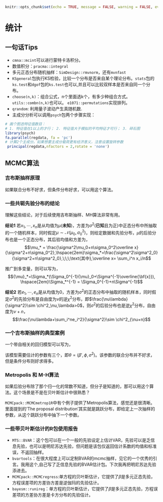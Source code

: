```r
knitr::opts_chunk$set(echo = TRUE, message = FALSE, warning = FALSE, eval = FALSE)
```

# 统计
## 一句话Tips
- `cmna::mcint `可以进行蒙特卡洛积分。
- 数值积分：`pracma::integral` 
- 多元正态分布随机抽样：`SimDesign::rmvnorm`，还有`mvnfast`
- `KSgeneral`包执行KS检验，比较一个分布是否来自某个理论分布。`stats`包的`ks.test`和`dgof`包的`ks.test`也可以,并且可以比较双样本是否来自同一个分布。
- `choose(n,k)`：组合公式，n个里面选k个，有多少种组合方式。`utils::combn(n,k)`也可以。 `e1071::permutations`实现排列。
- `qrandom`: 利用量子波动产生真随机数.
- 主成分分析可以调用`psych`包两个步骤实现：
```r
# 画个图选特征值数目：
# 1. 特征值在1以上的才行； 2. 特征值大于模拟的平均特征才可行； 3. 碎石图
library(psych)
fa.parallel(regdata, fa = 'pc')
# 计算2个主成分。如果想要主成分载荷更有经济意义，注意设置旋转参数
 principal(regdata,nfactors = 2,rotate = 'none')
```

## MCMC算法
### 吉布斯抽样原理
如果联合分布不好求，但条件分布好求，可以用这个算法。

### 一些共轭先验分布的结论
理解这些结论，对于后续使用吉布斯抽样、MH算法非常有用。

**结论1** 若$x_1,\cdots,x_n$是从均值为$\mu$(**未知**)，方差为$\sigma^2$(**已知**且为正)中正态分布中所抽取的一个随机样本，同时假定$\mu\sim \mathcal{N}(\mu_0,\sigma_0^2)$，则给定数据和先验分布，$\mu$的后验分布也是一个正态分布，其后验均值和方差为，
$$\mu_* = \frac{\sigma^2\mu_0+n\sigma_0^2\overline x}{\sigma^2+n\sigma_0^2},\hspace{2em}\sigma_*=\frac{\sigma^2\sigma^2_0}{\sigma^2+n\sigma^2_0},\;\;\;\text{其中},\overline x= \sum_i^n x_i/n$$

推广到多变量，则可以写为，
$${\mu}_*=\Sigma_*(\Sigma_0^{-1}{\mu}_0+\Sigma^{-1}\overline{\bf{x}}), \hspace{2em}\Sigma_*^{-1} = \Sigma_0^{-1}+n\Sigma^{-1}$$

**结论2**  若$e_1,\cdots,e_n$是从均值为0，方差为$\sigma^2$的正态分布中抽取的随机样本，同时假定$\sigma^2$的先验分布是自由度为$\nu$的逆$\chi^2$分布，即$\frac{\nu\lambda}{\sigma^2}\sim \chi^2_\nu,\lambda>0$，则$\sigma^2$的后验分布也是逆$\chi^2$分布，自由度为$\nu+n$，
$$\frac{\nu\lambda+\sum_i^ne_i^2}{\sigma^2}\sim \chi^2_{\nu+n}$$

### 一个吉布斯抽样的典型案例
一个带自相关的回归模型可以写为，
\begin{align}
y_t&=\beta_0+\beta_1x_{1t}+\cdots+\beta_kx_{kt}+z_t\\
z_t&=\phi z_{t-1}+e_t
\end{align}

该模型需要估计的参数有三个，即$\theta = (\beta',\phi,\sigma^2)$。该参数的联合分布并不好求，但是条件分布则好求得多。


### Metropolis 和 M-H算法
如果后验分布除了那个归一化的常数不知道，但分子是知道的，那可以用这个算法。这个场景是不是在贝叶斯估计中很熟悉？

`MCMCpack::MCMCmetrop1R`中有个例子提供了Metropolis算法，感觉还是很清晰。里面提到的'The proposal distribution'其实就是跳跃分布，即给定上一次抽样的参数，从这个跳跃分布中抽下一个参数。

### 一些带贝叶斯估计的R包使用报告
- `MTS::BVAR`：这个包可以在一个一般的先验设定上估计VAR，先验可以是乏信息先验，也可以是明尼苏达先验，但问题是该包仅返回估计系数的均值和标准误，不返回抽样。
- `bvartools`：在很大程度上可以定制BVAR的mcmc抽样，见它的一个优秀的引言。我用这个,自己写了乏信息先验的BVAR估计包。下次我再把明尼苏达先验添进去。
- `MCMCpack::MCMCregress`:单方程的贝叶斯估计，它提供了$\beta$是多元正态先验，方程误差项的方差协方差是逆伽玛的先验估计。
- `bayesm::runireg`：单方程的贝叶斯估计，它提供了$\beta$是多元正态先验，方程误差项的方差协方差是卡方分布的先验估计。
